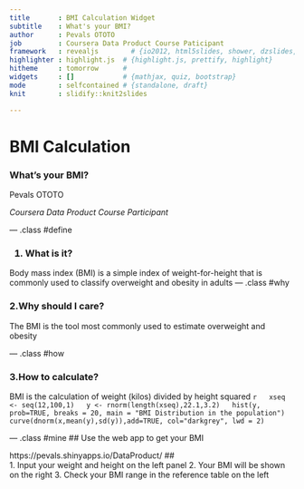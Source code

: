 ```yaml
---
title       : BMI Calculation Widget 
subtitle    : What's your BMI?
author      : Pevals OTOTO
job         : Coursera Data Product Course Paticipant
framework   : revealjs        # {io2012, html5slides, shower, dzslides, ...}
highlighter : highlight.js  # {highlight.js, prettify, highlight}
hitheme     : tomorrow      # 
widgets     : []            # {mathjax, quiz, bootstrap}
mode        : selfcontained # {standalone, draft}
knit        : slidify::knit2slides

---
```

# BMI Calculation
### What's your BMI?

Pevals OTOTO

<i>Coursera Data Product Course Participant</i>

--- .class #define

  <h3>1. What is it?</h3>
  Body mass index (BMI) is a simple index of weight-for-height that is commonly used to classify overweight and obesity in adults


--- .class #why
  <h3>2.Why should I care?</h3>
   The BMI is the tool most commonly used to estimate overweight and obesity

--- .class #how

  <h3>3.How to calculate?</h3>
   BMI is the calculation of weight (kilos) divided by height squared
   ```r
  xseq <- seq(12,100,1)
  y <- rnorm(length(xseq),22.1,3.2)
  hist(y, prob=TRUE, breaks = 20, main = "BMI Distribution in the population")
  curve(dnorm(x,mean(y),sd(y)),add=TRUE, col="darkgrey", lwd = 2)
  ``` 
   

--- .class #mine
## Use the web app to get your BMI

https://pevals.shinyapps.io/DataProduct/
##      
1. Input your weight and height on the left panel
2. Your BMI will be shown on the right
3. Check your BMI range in the reference table on the left






